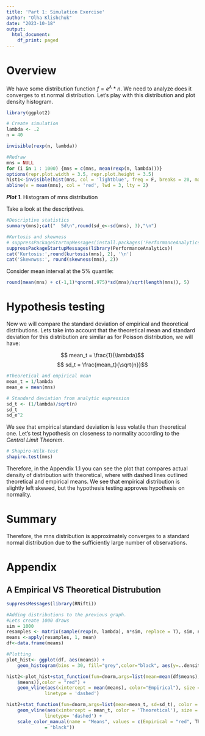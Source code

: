 ---
title: 'Part 1: Simulation Exercise'
author: "Olha Klishchuk"
date: "2023-10-18"
output:
  html_document:
    df_print: paged
---

# Overview

We have some distribution function $f = e^\lambda*n$. We need to analyze does it converges to st.normal distribution. Let's play with this distribution and plot density histogram.  

```{r}
library(ggplot2)
```

```{r}
# Create simulation
lambda <- .2
n = 40

invisible(rexp(n, lambda))

#Redraw
mns = NULL
for (i in 1 : 1000) {mns = c(mns, mean(rexp(n, lambda)))}
options(repr.plot.width = 3.5, repr.plot.height = 3.5)
hist1<-invisible(hist(mns, col = 'lightblue', freq = F, breaks = 20, main = '',plot = T))
abline(v = mean(mns), col = 'red', lwd = 3, lty = 2)
```
 __*Plot 1*__. Histogram of mns distribution

Take a look at the descriptives.
```{r}
#Descriptive statistics
summary(mns);cat("  Sd\n",round(sd_e<-sd(mns), 3),"\n")
```
```{r}
#Kurtosis and skewness
# suppressPackageStartupMessages(install.packages('PerformanceAnalytics'))
suppressPackageStartupMessages(library(PerformanceAnalytics))
cat('Kurtosis:',round(kurtosis(mns), 2), '\n')
cat('Skewnwss:', round(skewness(mns), 2))
```
Consider mean interval at the 5% quantile: 
```{r}
round(mean(mns) + c(-1,1)*qnorm(.975)*sd(mns)/sqrt(length(mns)), 5)
```
# Hypothesis testing

Now we will compare the standard deviation of empirical and theoretical distributions. Lets take into account that the theoretical mean and standard deviation for this distribution are similar as for Poisson distribution, we will have:

$$ mean_t = \frac{1}{\lambda}$$
$$ sd_t = \frac{mean_t}{\sqrt{n}}$$
```{r}
#Theoretical and empirical mean
mean_t = 1/lambda
mean_e = mean(mns)
```
```{r}
# Standard deviation from analytic expression
sd_t <- (1/lambda)/sqrt(n)
sd_t
sd_e^2
```

We see that empirical standard deviation is less volatile than theoretical one.
Let's test hypothesis on closeness to normality according to the *Central Limit Theorem*.

```{r}
# Shapiro-Wilk-test
shapiro.test(mns)
```
Therefore, in the Appendix 1.1 you can see the plot that compares actual density of distribution with theoretical, where with dashed lines outlined theoretical and empirical means. We see that empirical distribution is slightly left skewed, but the hypothesis testing approves hypothesis on normality.


# Summary


 Therefore, the mns distribution is approximately converges to a standard normal distribution due to the sufficiently large number of observations.
 
 
# Appendix

## A Empirical VS Theoretical Distrubution

```{r}
suppressMessages(library(RNifti))
```

```{r}
#Adding distributions to the previous graph.
#Lets create 1000 draws
sim = 1000
resamples <- matrix(sample(rexp(n, lambda), n*sim, replace = T), sim, n)
means <-apply(resamples, 1, mean)
df<-data.frame(means)
```
```{r}
#Plotting
plot_hist<- ggplot(df, aes(means)) + 
    geom_histogram(bins = 30, fill="grey",color="black", aes(y=..density..))

hist2<-plot_hist+stat_function(fun=dnorm,args=list(mean=mean(df$means), sd=sd(df
    $means)),color = "red") +
    geom_vline(aes(xintercept = mean(means), color="Empirical"), size = 1, 
              linetype = 'dashed')

hist2+stat_function(fun=dnorm,args=list(mean=mean_t, sd=sd_t), color = "black")+
    geom_vline(aes(xintercept = mean_t, color = 'Theoretical'), size = 1, 
              linetype= 'dashed') +
    scale_color_manual(name = "Means", values = c(Empirical = "red", Theoretical
              = "black"))
```

